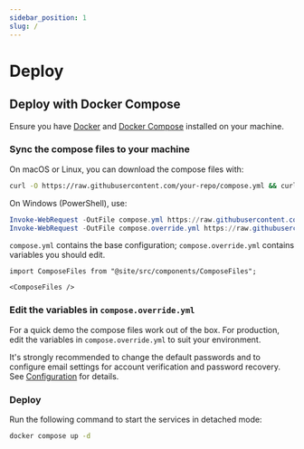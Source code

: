 ```yaml
---
sidebar_position: 1
slug: /
---
```


# Deploy

## Deploy with Docker Compose

Ensure you have [Docker](https://docs.docker.com/get-docker/) and [Docker Compose](https://docs.docker.com/compose/install/) installed on your machine.

### Sync the compose files to your machine

On macOS or Linux, you can download the compose files with:

```bash
curl -O https://raw.githubusercontent.com/your-repo/compose.yml && curl -O https://raw.githubusercontent.com/your-repo/compose.override.yml
```

On Windows (PowerShell), use:

```powershell
Invoke-WebRequest -OutFile compose.yml https://raw.githubusercontent.com/your-repo/compose.yml
Invoke-WebRequest -OutFile compose.override.yml https://raw.githubusercontent.com/your-repo/compose.override.yml
```

`compose.yml` contains the base configuration; `compose.override.yml` contains variables you should edit.

```mdx-code-block
import ComposeFiles from "@site/src/components/ComposeFiles";

<ComposeFiles />
```

### Edit the variables in `compose.override.yml`

For a quick demo the compose files work out of the box. For production, edit the variables in `compose.override.yml` to suit your environment.

It's strongly recommended to change the default passwords and to configure email settings for account verification and password recovery. See [Configuration](configuration.md) for details.

### Deploy

Run the following command to start the services in detached mode:

```bash
docker compose up -d
```
